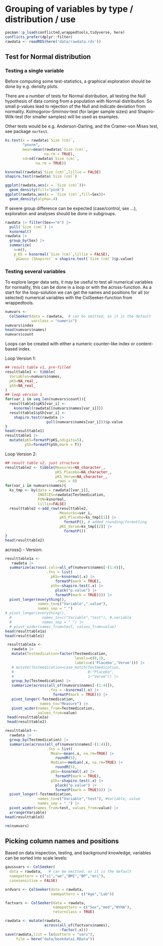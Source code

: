 # Grouping of variables by type / distribution / use

```r
pacman::p_load(conflicted,wrappedtools,tidyverse, here)
conflicts_prefer(dplyr::filter)
rawdata <- readRDS(here('data/rawdata.rds'))
```

## Test for Normal distribution

### Testing a single variable

Before computing some test-statistics, a graphical exploration should be done by e.g. density plots.

There are a number of tests for Normal distribution, all testing the Null hypothesis of data coming from a population with Normal distribution. So small p-values lead to rejection of the Null and indicate deviation from normality. Kolmogorov-Smirnov-test (for larger sample sizes) and Shapiro-Wilk-test (for smaller samples) will be used as examples.

Other tests would be e.g. Anderson-Darling, and the Cramer-von Mises test, see package `nortest`.

```r
ks.test(x = rawdata$`Size (cm)`,
        "pnorm",
        mean=mean(rawdata$`Size (cm)`, 
                  na.rm = TRUE),
        sd=sd(rawdata$`Size (cm)`, 
              na.rm = TRUE))

ksnormal(rawdata$`Size (cm)`,lillie = FALSE)
shapiro.test(rawdata$`Size (cm)`)

ggplot(rawdata,aes(x = `Size (cm)`))+
  geom_density(fill="pink")
ggplot(rawdata,aes(x = `Size (cm)`,fill=Sex))+
  geom_density(alpha=.4)
```

If severe group difference can be expected (case/control, sex ...), exploration and analyses should be done in subgroups.

```r
rawdata |> filter(Sex=="m") |> 
  pull(`Size (cm)`) |> 
  ksnormal()
rawdata |> 
  group_by(Sex) |>
  summarize(
    n=n(),
    p_KS = ksnormal(`Size (cm)`,lillie = FALSE),
    `pGauss (Shapiro)` = shapiro.test(`Size (cm)`)$p.value)
```

### Testing several variables

To explore larger data sets, it may be useful to test all numerical variables for normality, this can be done in a loop or with the across-function. As a start for the loop-solution we can get the names and positions for all (or selected) numerical variables with the ColSeeker-function from wrappedtools.

```r
numvars <- 
  ColSeeker(data = rawdata,  # can be omitted, as it is the default 
            varclass = "numeric")
numvars$index
head(numvars$names)
numvars$count
```

Loops can be created with either a numeric counter-like index or content-based index.

Loop Version 1:

```r
## result table v1, pre-filled
resulttable1 <- tibble(
  Variables=numvars$names,
  pKS=NA_real_,
  pSh=NA_real_
)
## loop version 1
for(var_i in seq_len(numvars$count)){
  resulttable1$pKS[var_i] <-
    ksnormal(rawdata[[numvars$names[var_i]]])
  resulttable1$pSh[var_i] <- 
    shapiro.test(rawdata |> 
                   pull(numvars$names[var_i]))$p.value
}
head(resulttable1)
resulttable1 |> 
  mutate(pKS=formatP(pKS,ndigits=5),
         pSh=formatP(pSh,mark = T))
```

Loop Version 2:

```r
## result table v2, just structure
resulttable2 <- tibble(Measures=NA_character_,
                       pKS_Placebo=NA_character_,
                       pKS_Verum=NA_character_,
                       .rows = 0)
for(var_i in numvars$names){
  ks_tmp <- by(data = rawdata[[var_i]], 
               INDICES=rawdata$Testmedication,
               FUN=ksnormal,
               lillie=FALSE)
  resulttable2 <-add_row(resulttable2,   
                         Measures=var_i,
                         pKS_Placebo=ks_tmp[[1]] |> 
                           formatP(), # added rounding/formatting
                         pKS_Verum=ks_tmp[[2]] |> 
                           formatP())
}
head(resulttable2)
```

across() - Version:

```r
resulttable1a <- 
   rawdata |> 
  summarize(across(.cols=all_of(numvars$names[-(1:4)]),
                   .fns = list(
                     pKS=~ksnormal(.x) |> 
                       formatP(mark = TRUE),
                     pSh=~shapiro.test(.x) |> 
                       pluck("p.value") |> 
                       formatP(mark = TRUE)))) |> 
  pivot_longer(everything(),
               names_to=c("Variable",".value"), 
               names_sep = "_")  
# pivot_longer(everything(),
  #              names_to=c("Variable","test"), #.variable
  #              names_sep = "_") |> 
  # pivot_wider(names_from=test, values_from=value)
head(resulttable1a)
head(resulttable1)

 resulttable2a <- 
   rawdata |> 
   mutate(Testmedication=factor(Testmedication,
                                levels=c(0,1),
                                labels=c('Placebo','Verum'))) |>
   # mutate(Testmedication=case_match(Testmedication,
   #                                  0~"Placebo",
   #                                  1~"Verum")) |> 
   group_by(Testmedication) |>
   summarize(across(all_of(numvars$names[-(1:4)]),
                    .fns = ~ksnormal(.x) |> 
                      formatP(mark = TRUE))) |> 
   pivot_longer(-Testmedication,
                names_to="Measure") |> 
   pivot_wider(names_from=Testmedication,
               values_from=value)
 head(resulttable2a)
 head(resulttable2)

resulttable3 <- 
  rawdata |> 
  group_by(Testmedication) |>
  summarize(across(all_of(numvars$names[-(1:4)]),
                   .fns = list(
                     Mean=~mean(.x, na.rm=TRUE) |> 
                       roundR(5),
                     Median=~median(.x, na.rm=TRUE) |> 
                       roundR(5),
                     pKS=~ksnormal(.x) |> 
                       formatP(mark = TRUE),
                     pSh=~shapiro.test(.x) |> 
                       pluck("p.value") |> 
                       formatP(mark = TRUE)))) |> 
  pivot_longer(-Testmedication,
               names_to=c("Variable","test"), #Variable,.value
               names_sep = "_") |> 
  pivot_wider(names_from=test, values_from=value) |> 
  arrange(Variable)
head(resulttable3)

rm(numvars)
```

## Picking column names and positions

Based on data inspection, testing, and background knowledge, variables can be sorted into scale levels:

```r
gaussvars <- ColSeeker(
  data = rawdata,   # can be omitted, as it is the default
  namepattern = c("si","we","BMI","BP","mri"),
  casesensitive = FALSE)

ordvars <- ColSeeker(data = rawdata, 
                     namepattern = c("Age","Lab"))

factvars <- ColSeeker(data = rawdata,
                      namepattern = c("Sex","med","NYHA"),
                      returnclass = TRUE)

rawdata <- mutate(rawdata,
                  across(all_of(factvars$names),
                         ~factor(.x)))
save(rawdata,list = ls(pattern = "vars"),
     file = here("data/bookdata1.RData"))

```
